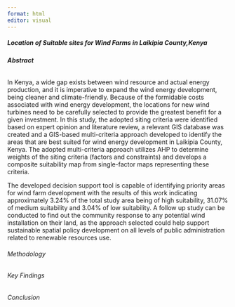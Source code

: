 ```yaml
---
format: html
editor: visual
---
```


##### Location of Suitable sites for Wind Farms in Laikipia County,Kenya

###### **Abstract**

In Kenya, a wide gap exists between wind resource and actual energy production, and it is imperative to expand the wind energy development, being cleaner and climate-friendly. Because of the formidable costs associated with wind energy development, the locations for new wind turbines need to be carefully selected to provide the greatest benefit for a given investment. In this study, the adopted siting criteria were identified based on expert opinion and literature review, a relevant GIS database was created and a GIS-based multi-criteria approach developed to identify the areas that are best suited for wind energy development in Laikipia County, Kenya. The adopted multi-criteria approach utilizes AHP to determine weights of the siting criteria (factors and constraints) and develops a composite suitability map from single-factor maps representing these criteria.

The developed decision support tool is capable of identifying priority areas for wind farm development with the results of this work indicating approximately 3.24% of the total study area being of high suitability, 31.07% of medium suitability and 3.04% of low suitability. A follow up study can be conducted to find out the community response to any potential wind installation on their land, as the approach selected could help support sustainable spatial policy development on all levels of public administration related to renewable resources use.

###### Methodology

###### Key Findings

###### Conclusion

###### 

